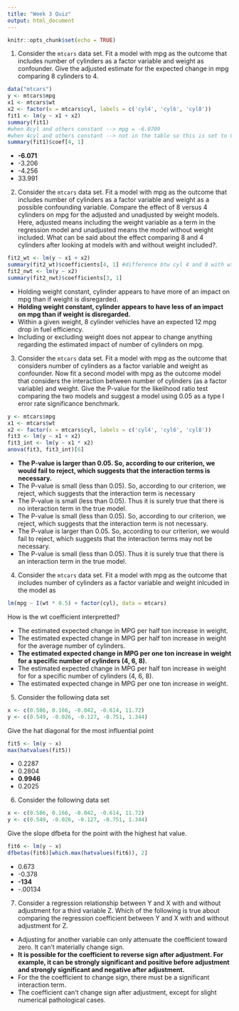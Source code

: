 ```yaml
---
title: "Week 3 Quiz"
output: html_document
---
```


```r
knitr::opts_chunk$set(echo = TRUE)
```

1. Consider the `mtcars` data set. Fit a model with mpg as the outcome that includes number of cylinders as a factor variable and weight as confounder. Give the adjusted estimate for the expected change in mpg comparing 8 cylinders to 4.

```r
data("mtcars")
y <- mtcars$mpg
x1 <- mtcars$wt
x2 <- factor(x = mtcars$cyl, labels = c('cyl4', 'cyl6', 'cyl8'))
fit1 <- lm(y ~ x1 + x2)
summary(fit1)
#when 8cyl and others constant --> mpg = -6.0709
#when 4cyl and others constant --> not in the table so this is set to 0
summary(fit1)$coef[4, 1]
```

  - **-6.071**
  - -3.206
  - -4.256
  - 33.991
  
2. Consider the `mtcars` data set. Fit a model with mpg as the outcome that includes number of cylinders as a factor variable and weight as a possible confounding variable. Compare the effect of 8 versus 4 cylinders on mpg for the adjusted and unadjusted by weight models. Here, adjusted means including the weight variable as a term in the regression model and unadjusted means the model without weight included. What can be said about the effect comparing 8 and 4 cylinders after looking at models with and without weight included?.

```r
fit2_wt <- lm(y ~ x1 + x2)
summary(fit2_wt)$coefficients[4, 1] #difference btw cyl 4 and 8 with wt
fit2_nwt <- lm(y ~ x2)
summary(fit2_nwt)$coefficients[3, 1]
```

  - Holding weight constant, cylinder appears to have more of an impact on mpg than if weight is disregarded.
  - **Holding weight constant, cylinder appears to have less of an impact on mpg than if weight is disregarded.**
  - Within a given weight, 8 cylinder vehicles have an expected 12 mpg drop in fuel efficiency.
  - Including or excluding weight does not appear to change anything regarding the estimated impact of number of cylinders on mpg.

3. Consider the `mtcars` data set. Fit a model with mpg as the outcome that considers number of cylinders as a factor variable and weight as confounder. Now fit a second model with mpg as the outcome model that considers the interaction between number of cylinders (as a factor variable) and weight. Give the P-value for the likelihood ratio test comparing the two models and suggest a model using 0.05 as a type I error rate significance benchmark.

```r
y <- mtcars$mpg
x1 <- mtcars$wt
x2 <- factor(x = mtcars$cyl, labels = c('cyl4', 'cyl6', 'cyl8'))
fit3 <- lm(y ~ x1 + x2)
fit3_int <- lm(y ~ x1 * x2)
anova(fit3, fit3_int)[6]
```

  - **The P-value is larger than 0.05. So, according to our criterion, we would fail to reject, which suggests that the interaction terms is necessary.**
  - The P-value is small (less than 0.05). So, according to our criterion, we reject, which suggests that the interaction term is necessary
  - The P-value is small (less than 0.05). Thus it is surely true that there is no interaction term in the true model.
  - The P-value is small (less than 0.05). So, according to our criterion, we reject, which suggests that the interaction term is not necessary.
  - The P-value is larger than 0.05. So, according to our criterion, we would fail to reject, which suggests that the interaction terms may not be necessary.
  - The P-value is small (less than 0.05). Thus it is surely true that there is an interaction term in the true model.

4. Consider the `mtcars` data set. Fit a model with mpg as the outcome that includes number of cylinders as a factor variable and weight inlcuded in the model as
```r
lm(mpg ~ I(wt * 0.5) + factor(cyl), data = mtcars)
```

How is the wt coefficient interpretted?

  - The estimated expected change in MPG per half ton increase in weight.
  - The estimated expected change in MPG per half ton increase in weight for the average number of cylinders.
  - **The estimated expected change in MPG per one ton increase in weight for a specific number of cylinders (4, 6, 8).**
  - The estimated expected change in MPG per half ton increase in weight for for a specific number of cylinders (4, 6, 8).
  - The estimated expected change in MPG per one ton increase in weight.

5. Consider the following data set

```r
x <- c(0.586, 0.166, -0.042, -0.614, 11.72)
y <- c(0.549, -0.026, -0.127, -0.751, 1.344)
```

Give the hat diagonal for the most influential point

```r
fit5 <- lm(y ~ x)
max(hatvalues(fit5))
```

  - 0.2287
  - 0.2804
  - **0.9946**
  - 0.2025

6. Consider the following data set

```r
x <- c(0.586, 0.166, -0.042, -0.614, 11.72)
y <- c(0.549, -0.026, -0.127, -0.751, 1.344)
```

Give the slope dfbeta for the point with the highest hat value.

```r
fit6 <- lm(y ~ x)
dfbetas(fit6)[which.max(hatvalues(fit6)), 2]
```

  - 0.673
  - -0.378
  - **-134**
  - -.00134

7. Consider a regression relationship between Y and X with and without adjustment for a third variable Z. Which of the following is true about comparing the regression coefficient between Y and X with and without adjustment for Z.

  - Adjusting for another variable can only attenuate the coefficient toward zero. It can't materially change sign.
  - **It is possible for the coefficient to reverse sign after adjustment. For example, it can be strongly significant and positive before adjustment and strongly significant and negative after adjustment.**
  - For the the coefficient to change sign, there must be a significant interaction term.
  - The coefficient can't change sign after adjustment, except for slight numerical pathological cases.